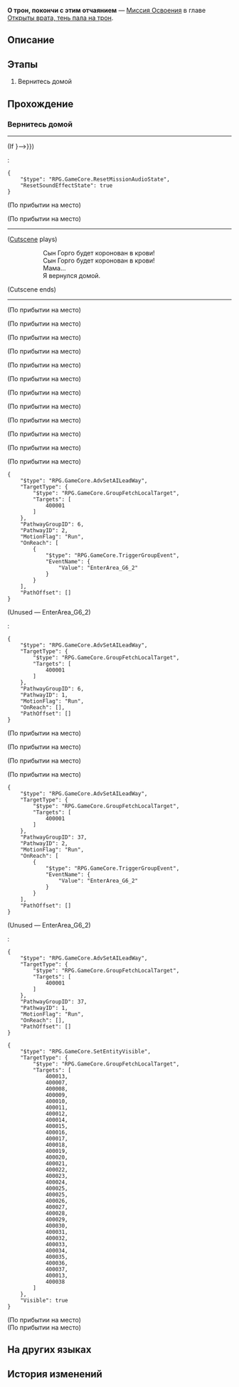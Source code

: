 {{Дополнить|Диалоги.}}
{{Миссия Инфобокс
|id              = 1040212
|Название        = 
|Изображение     = Миссия Освоения О трон, покончи с этим отчаянием.png
|Тип             = Миссия Освоения
|События         = 
|Глава           = Открыты врата, тень пала на трон
|Условия         = 
|Персонажи       = Гефестион; Горго, мать Мидея; Леон; Мидей; Певкест; Первопроходец; Пертикас; Приятели; Птолемей
|СтартЛокация    = [[Амфореус]] — [[Дорога домой]]
|Локации         = Дорога домой
|Предыдущая      = 
|Следующая       = 
|Награды         = Опыт Освоения*600; Звёздный нефрит*80; Путеводитель путешественника*5; Очищенный эфир*5; Небесная амброзия*240; Кредиты*80 000
}}
'''О трон, покончи с этим отчаянием''' — [[Миссия Освоения]] в главе [[Открыты врата, тень пала на трон]].

==Описание==
{{Описание|<!--официальное описание из Перекрёстка судеб-->}}

==Этапы==
# Вернитесь домой

==Прохождение==
{{Дополнить}}


===Вернитесь домой===
{{Описание миссии|локация=Дорога домой|Я - бессмертный Мидеймос, последний принц, новоявленный бог раздора... Ныне я ступаю на путь возвращения, обагрённый кровью.}}
{{Диалог Начало}}
----
:{{tx}}
;(If {{cx}}{{subst:void|<!--{"$type":"RPG.GameCore.ByCompareFloorCustomFloatV2","Name":{"Value":"FCV_DayOrNight"},"CompareType":"Equal","CompareValue":{"FixedValue":{"Value":1}}}-->}})
:<pre>{
	"$type": "RPG.GameCore.ResetMissionAudioState",
	"ResetSoundEffectState": true
}</pre>
;(По прибытии на место)

;(По прибытии на место)
----
;([[#Gallery|Cutscene]] plays)
::Сын Горго будет коронован в крови!
::Сын Горго будет коронован в крови!
::Мама...
::Я вернулся домой.
;(Cutscene ends)
----

;(По прибытии на место)
<!--Unknown TalkSentence: 104033638-->
<!--Unknown TalkSentence: 104033639-->
;(По прибытии на место)

;(По прибытии на место)
:<!--2-second delay-->
<!--Unknown TalkSentence: 104028901-->

;(По прибытии на место)
<!--Unknown TalkSentence: 104033631-->
;(По прибытии на место)

;(По прибытии на место)
<!--Unknown TalkSentence: 104033634-->
;(По прибытии на место)

;(По прибытии на место)
<!--Unknown TalkSentence: 104033632-->
;(По прибытии на место)

;(По прибытии на место)
<!--Unknown TalkSentence: 104033633-->
;(По прибытии на место)

;(По прибытии на место)
<pre>{
	"$type": "RPG.GameCore.AdvSetAILeadWay",
	"TargetType": {
		"$type": "RPG.GameCore.GroupFetchLocalTarget",
		"Targets": [
			400001
		]
	},
	"PathwayGroupID": 6,
	"PathwayID": 2,
	"MotionFlag": "Run",
	"OnReach": [
		{
			"$type": "RPG.GameCore.TriggerGroupEvent",
			"EventName": {
				"Value": "EnterArea_G6_2"
			}
		}
	],
	"PathOffset": []
}</pre>
;(Unused &mdash; EnterArea_G6_2)
<!--Unknown TalkSentence: 104033635-->
:<pre>{
	"$type": "RPG.GameCore.AdvSetAILeadWay",
	"TargetType": {
		"$type": "RPG.GameCore.GroupFetchLocalTarget",
		"Targets": [
			400001
		]
	},
	"PathwayGroupID": 6,
	"PathwayID": 1,
	"MotionFlag": "Run",
	"OnReach": [],
	"PathOffset": []
}</pre>
;(По прибытии на место)

;(По прибытии на место)
<!--Unknown TalkSentence: 104033637-->
;(По прибытии на место)

;(По прибытии на место)
<pre>{
	"$type": "RPG.GameCore.AdvSetAILeadWay",
	"TargetType": {
		"$type": "RPG.GameCore.GroupFetchLocalTarget",
		"Targets": [
			400001
		]
	},
	"PathwayGroupID": 37,
	"PathwayID": 2,
	"MotionFlag": "Run",
	"OnReach": [
		{
			"$type": "RPG.GameCore.TriggerGroupEvent",
			"EventName": {
				"Value": "EnterArea_G6_2"
			}
		}
	],
	"PathOffset": []
}</pre>
;(Unused &mdash; EnterArea_G6_2)
<!--Unknown TalkSentence: 104033636-->
:<pre>{
	"$type": "RPG.GameCore.AdvSetAILeadWay",
	"TargetType": {
		"$type": "RPG.GameCore.GroupFetchLocalTarget",
		"Targets": [
			400001
		]
	},
	"PathwayGroupID": 37,
	"PathwayID": 1,
	"MotionFlag": "Run",
	"OnReach": [],
	"PathOffset": []
}</pre>
<pre>{
	"$type": "RPG.GameCore.SetEntityVisible",
	"TargetType": {
		"$type": "RPG.GameCore.GroupFetchLocalTarget",
		"Targets": [
			400013,
			400007,
			400008,
			400009,
			400010,
			400011,
			400012,
			400014,
			400015,
			400016,
			400017,
			400018,
			400019,
			400020,
			400021,
			400022,
			400023,
			400024,
			400025,
			400025,
			400026,
			400027,
			400028,
			400029,
			400030,
			400031,
			400032,
			400033,
			400034,
			400035,
			400036,
			400037,
			400013,
			400038
		]
	},
	"Visible": true
}</pre>
;(По прибытии на место)
;(По прибытии на место)
{{Диалог Конец}}

==На других языках==
{{На других языках
|en   = Throne, End Those Long Years Forlorn
|zhs  = 王座啊，终了那数载索寞
|zht  = 王座啊，終了那數載索寞
|ja   = 玉座よ、長年の孤独を終わらせよう
|ko   = 왕좌여, 그 수년에 걸친 적막은 끝이 났나니
|es   = Trono, tras tantos años de soledad
|fr   = Trône esseulé
|ru   = О трон, покончи с этим отчаянием
|th   = บัลลังก์เอ๋ย จงยุติความโดดเดี่ยวอันเนิ่นนาน
|vi   = Hỡi Ngai Vàng, Những Năm Tháng Cô Đơn Đã Qua
|de   = Thron, beende die jahrelange Verzweiflung
|id   = Takhta, Berakhir Sudah Tahun-Tahun Kesepian Itu
|pt   = Trono, Encerre Aqueles Longos Anos Perdidos
}}

==История изменений==
{{История изменений|3.1}}
